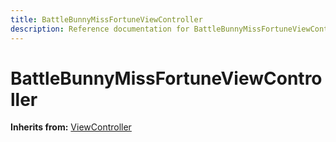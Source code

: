 ```yaml
---
title: BattleBunnyMissFortuneViewController
description: Reference documentation for BattleBunnyMissFortuneViewController meta class
---
```



# BattleBunnyMissFortuneViewController

**Inherits from:** [ViewController](/classes/viewcontroller)

<ClassDetails file="/db/classes/BattleBunnyMissFortuneViewController.2580c1946aab.json" />
